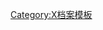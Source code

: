 {{Navbox
| name  = X档案剧集
| title  = 《[[X档案]]》[[X档案剧集名单|剧集]]
| state = {{{state|collapsed}}}
| bodyclass = hlist
|basestyle = background-color: #B1B9C2

 |group1 = [[X档案 (第一季)|第一季]]
 |list1 = 
*《[[試播集 (X档案)|試播集]]》
*《[[深喉 (X档案)|深喉]]》
*《[[突变异种 (X档案)|突变异种]]》
*《[[奥卡布基湖奇案]]》
*《[[泽西恶魔 (X档案)|泽西恶魔]]》
*《[[鬼魅幽魂 (X档案)|鬼魅幽魂]]》
*《[[幽灵电脑 (X档案)|幽灵电脑]]》
*《[[冰核计划]]》
*《[[太空惊魂 (X档案)|太空惊魂]]》
*《[[堕落天使 (X档案)|堕落天使]]》
*《[[夺命夏娃 (X档案)|夺命夏娃]]》
*《[[恶魔烈火 (X档案)|恶魔烈火]]》
*《[[心灵感应 (X档案)|心灵感应]]》
*《[[性別扭曲|性-{别}-扭曲]]》
*《[[至死不渝 (X档案)|至死不渝]]》
*《[[追命恶魔 (X档案)|追命恶魔]]》
*《[[外星访客 (X档案)|外星访客]]》
*《[[神迹 (X档案)|神迹]]》
*《[[变形狼人 (X档案)|变形狼人]]》
*《[[夜幕低垂 (X档案)|夜幕低垂]]》
*《[[终结突变异种 (X档案)|终结突变异种]]》
*《[[附身 (X档案)|附身]]》
*《[[双胞奇缘 (X档案)|双胞奇缘]]》
*《[[外星混血]]》

 |group2 = [[X档案 (第二季)|第二季]]
 |list2 = 
*《[[绿色小矮人]]》
*《[[下水道惊魂记]]》
*《[[恐惧症 (X档案)|恐惧症]]》
*《[[不能睡的人]]》
*《[[第四类接触上集 (X档案)|第四类接触（上集）]]》
*《[[第四类接触下集 (X档案)|第四类接触（下集）]]》
*《[[三位一体 (X档案)|三位一体]]》
*《[[起死回生 (X档案第二季)|起死回生]]》
*《[[火山口惊魂]]》
*《[[红色博物馆]]》
*《[[再生 (X档案)|再生]]》
*《[[剃刀杀人狂 (X档案)|剃刀杀人狂]]》
*《[[摧花狂疑云]]》
*《[[巫教学校]]》
*《[[巫毒的复仇]]》
*《[[殖民地球上集 (X档案)|殖民地球（上集）]]》
*《[[殖民地球下集 (X档案)|殖民地球（下集）]]》
*《[[审判 (X档案)|审判]]》
*《[[幽灵船 (X档案)|幽灵船]]》
*《[[斑身人]]》
*《[[巫童]]》
*《[[剖尸 (X档案)|剖尸]]》
*《[[柔光 (X档案)|柔光]]》
*《[[我们的小镇]]》
*《[[外星档案]]》

 |group3 = [[X档案 (第三季)|第三季]]
 |list3 = 
*《[[祝福的赞美诗]]》
*《[[回形针 (X档案)|回形针]]》
*《[[闪电少年]]》

 |group4 = [[X档案 (第四季)|第四季]]
 |list4 = 
*《[[颠覆地球]]》
*《[[故乡 (X档案)|故乡]]》
*《[[非洲邪灵]]》
*《[[灵异照片]]》
*《[[前世今生 (X档案)|前世今生]]》
*《[[血色地带]]》
*《[[老烟枪沉思录]]》
*《[[前往通古斯卡]]》
*《[[特玛城真相]]》
*《[[布心]]》
*《[[地球照转 (X档案)|地球照转]]》
*《[[莱纳德·巴茨之谜]]》
*《[[再无下次]]》
*《[[牢记死期]]》
*《[[珈底什 (X档案)|珈底什]]》

 |group5 = [[X档案 (第五季)|第五季]]
 |list5 = 
*《[[回归真相]]》（分上下集）
*《[[奇异的嫌犯]]》
*《[[人兽谜]]》
*《[[科学怪人 (X档案)|科学怪人]]》
*《[[孤寂之旅 (上集)|孤寂之旅上集]]》
*《[[孤寂之旅 (下集)|孤寂之旅下集]]》
*《[[猎狐计划]]》
*《[[杀父真凶 (X档案)|杀父真凶]]》
*《[[恐怖娃娃 (X档案)|恐怖娃娃]]》
*《[[人工智能 (X档案)|人工智能]]》
*《[[新版吸血鬼 (X档案)|新版吸血鬼]]》
*《[[X病人 (上集)|X病人上集]]》
*《[[X病人 (下集)|X病人下集]]》
*《[[旅人 (X档案)|旅人]]》
*《[[心灵之眼 (X档案)|心灵之眼]]》
*《[[灵魂 (X档案)|灵魂]]》
*《[[非常卧底 (X档案)|非常卧底]]》
*《[[双人幻象]]》
*《[[神童 (X档案)|神童]]》

 |group6 = [[X档案 (第六季)|第六季]]
 |list6 = 
*《[[开始 (X档案)|开始]]》
*《[[致命旅程 (X档案)|致命旅程]]》
*《[[百慕大惊魂 (X档案)|百慕大惊魂]]》
*《[[梦境 (X档案)|梦境]]》（分上下集）
*《[[圣诞幽魂]]》
*《[[恶魔之子]]》
*《[[雨王]]》
*《[[S.R. 819]]》
*《[[提索奥努斯 (X档案)|提索奥努斯]]》
*《[[父与子（上集）|父与子上集]]》
*《[[父与子（下集）|父与子下集]]》
*《[[海蜇怪]]》
*《[[星期一 (X档案)|星期一]]》
*《[[世外桃源 (X档案)|世外桃源]]》
*《[[变形犬]]》
*《[[穿墙人 (X档案)|穿墙人]]》
*《[[爱情小说 (X档案)|爱情小说]]》
*《[[快乐人生]]》
*《[[三个臭皮匠 (X档案)|三个臭皮匠]]》
*《[[郊游 (X档案)|郊游]]》
*《[[生物起源 (X档案)|生物起源]]》
 |group7 = [[X档案 (第七季)|第七季]]
 |list7 = 
*《[[第六次大灭绝 (X档案)|第六次大灭绝]]》
*《[[第六次大灭绝：命运之爱]]》
*《[[饥饿 (X档案)|饥饿]]》
*《[[千禧年 (X档案)|千禧年]]》
*《[[极速快感 (X档案)|极速快感]]》
*《[[哥德堡变奏曲 (X档案)|哥德堡变奏曲]]》
*《[[替天行道 (X档案)|替天行道]]》
*《[[神奇的马利尼]]》
*《[[神迹 (X档案)|神迹]]》
*《[[存在与时间 (X档案)|存在与时间]]》
*《[[解脱 (X档案)|解脱]]》
*《[[执法先锋之X档案篇]]》
*《[[第一人称射击游戏 (X档案)|第一人称射击游戏]]》
*《[[窃贼 (X档案)|窃贼]]》
*《[[尔虞我诈 (X档案)|尔虞我诈]]》
*《[[贤妻良母 (X档案)|贤妻良母]]》
*《[[人生旅途 (X档案)|人生旅途]]》
*《[[超级烟草]]》
*《[[好莱坞X档案]]》
*《[[斗阵俱乐部 (X档案)|斗阵俱乐部]]》
*《[[三个愿望 (X档案)|三个愿望]]》
*《[[安魂曲 (X档案)|安魂曲]]》
 |group8 = [[X档案 (第八季)|第八季]]
 |list8 = 
*《[[内 (X档案)|内]]》
*《[[外 (X档案)|外]]》
*《[[不依不饶 (X档案)|不依不饶]]》
*《[[寄生邪神]]》
*《[[乞灵]]》
*《[[时光倒流 (X档案)|时光倒流]]》
*《[[否定之旅]]》
*《[[必杀技 (X档案)|必杀技]]》
*《[[废品 (X档案)|废品]]》
*《[[复仇 (X档案)|复仇]]》
*《[[天赋 (X档案)|天赋]]》
*《[[杜美莎 (X档案)|杜美莎]]》
*《[[腹胎疑云]]》
*《[[奇迹难觅]]》
*《[[起死回生 (X档案)|起死回生]]》
*《[[对抗未来 (X档案)|对抗未来]]》
*《[[恩培多克勒 (X档案)|恩培多克勒]]》
*《[[来临 (X档案)|来临]]》
*《[[孤身一人 (X档案)|孤身一人]]》
*《[[本质 (X档案)|本质]]》
*《[[存在 (X档案)|存在]]》
 |group9 = [[X档案 (第九季)|第九季]]
 |list9 = 
*《[[今日无大事上集]]》
*《[[今日无大事下集]]》
*《[[撒旦再临]]》
*《[[4-D (X档案)|4-D]]》
*《[[蝇王 (X档案)|蝇王]]》
*《[[不要相信任何人]]》
*《[[无名男子 (X档案)|无名男子]]》
*《[[地狱旅程]]》
*《[[起源 (X档案)|起源]]》
*《[[天意 (X档案)|天意]]》
*《[[再生情缘 (X档案)|再生情缘]]》
*《[[表面之下]]》
*《[[命数 (X档案)|命数]]》
*《[[幻梦成真 (X档案)|幻梦成真]]》
*《[[跳鲨鱼]]》
*《[[威廉 (X档案)|威廉]]》
*《[[释怀 (X档案)|释怀]]》
*《[[阳光灿烂的日子 (X档案)|阳光灿烂的日子]]》
*《[[真相 (X档案)|真相]]》
 |group10 = [[X档案 (第十季)|第十季]]
 |list10 = 
}}<noinclude>
[[Category:X档案模板]]
</noinclude>